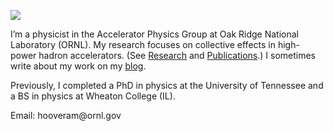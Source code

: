 ::: {.grid}

::: {.g-col-4}
![](images/me_ornl.jpg)
:::

::: {.g-col-8}
I'm a physicist in the Accelerator Physics Group at Oak Ridge National Laboratory (ORNL). My research focuses on collective effects in high-power hadron accelerators. (See [Research](./research/index.qmd) and [Publications](./publications/index.qmd).) I sometimes write about my work on my [blog](https://austin-hoover.github.io/blog/).

Previously, I completed a PhD in physics at the University of Tennessee and a BS in physics at Wheaton College (IL).
:::

:::

Email: hooveram@ornl.gov
